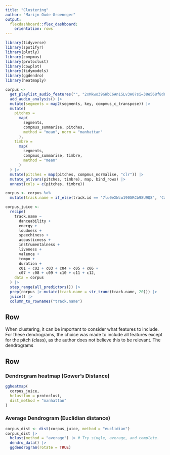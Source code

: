 ```yaml
---
title: "Clustering"
author: "Marijn Oude Groeneger"
output: 
  flexdashboard::flex_dashboard:
    orientation: rows
---
```


```r
library(tidyverse)
library(spotifyr)
library(plotly)
library(compmus)
library(protoclust)
library(cowplot)
library(tidymodels)
library(ggdendro)
library(heatmaply)
```


```r
corpus <-
  get_playlist_audio_features("", "2xMkwo39GHbC6An1SLv3A0?si=38e568f8d86c48a3") |>
  add_audio_analysis() |>
  mutate(segments = map2(segments, key, compmus_c_transpose)) |>
  mutate(
    pitches =
      map(
        segments,
        compmus_summarise, pitches,
        method = "mean", norm = "manhattan"
      ),
    timbre =
      map(
        segments,
        compmus_summarise, timbre,
        method = "mean"
      )
  ) |>
  mutate(pitches = map(pitches, compmus_normalise, "clr")) |>
  mutate_at(vars(pitches, timbre), map, bind_rows) |>
  unnest(cols = c(pitches, timbre))
```

```r
corpus <- corpus %>%
  mutate(track.name = if_else(track.id == '7lu0eXWcw190GRCb98U9Q8', 'Camp Adventure (Management)', track.name))
```

```r
corpus_juice <-
  recipe(
    track.name ~
      danceability +
      energy +
      loudness +
      speechiness +
      acousticness +
      instrumentalness +
      liveness +
      valence +
      tempo +
      duration +
      c01 + c02 + c03 + c04 + c05 + c06 +
      c07 + c08 + c09 + c10 + c11 + c12,
    data = corpus
  ) |>
  step_range(all_predictors()) |>
  prep(corpus |> mutate(track.name = str_trunc(track.name, 20))) |>
  juice() |>
  column_to_rownames("track.name")
```

Row {.sidebar}
------------------------------------------------
When clustering, it can be important to consider what features to include. For these dendrograms, the choice was made to include all features except for the pitch (class), as the author does not believe this to be relevant. The dendrograms

Row
------------------------------------------------
### Dendrogram heatmap (Gower's Distance)
```r
ggheatmap(
  corpus_juice,
  hclustfun = protoclust,
  dist_method = "manhattan"
)
```

### Average Dendrogram (Euclidian distance)
```r
corpus_dist <- dist(corpus_juice, method = "euclidian")
corpus_dist |> 
  hclust(method = "average") |> # Try single, average, and complete.
  dendro_data() |>
  ggdendrogram(rotate = TRUE)
```

